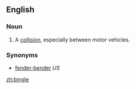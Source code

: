 ==English==

===Noun===
{{en-noun}}

# {{AU|colloquial}} A [[collision]], especially between motor vehicles.

===Synonyms===
* [[fender-bender]] ''US''

[[zh:bingle]]